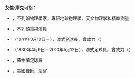'''艾倫·庫克'''可指：

* {{Link-en|艾倫·庫克 (物理學家)|Alan Cook}}，不列顛物理學家，專研地球物理學、天文物理學和精準測量
* {{Link-en|艾倫·庫克 (演員)|Alan Cooke}}，不列顛電視演員
* {{link-en|艾倫·庫克 (1941年)|Allan Cook}}（1941年3月19日－），[[澳式足球|澳式足球]]員，曾效力{{link-en|吉朗足球俱樂部|Geelong Football Club}}（{{lang|en|Geelong Football Club}}）
* {{Link-en|艾倫·庫克 (1930年)|Allan Cooke}}（1930年4月9日－2010年5月12日），澳式足球員，曾效力{{link-en|列治文足球俱樂部|Richmond Football Club}}（{{lang|en|Richmond Football Club}}）
* {{Link-en|艾倫·庫克 (足球員)|Alan Cook (footballer)}}，蘇格蘭足球員
* {{Link-en|艾倫·庫克·凱|Alan Cooke Kay}}，美國律師、法官

{{Disambiguation|Cat=四字人名译名消歧义}}